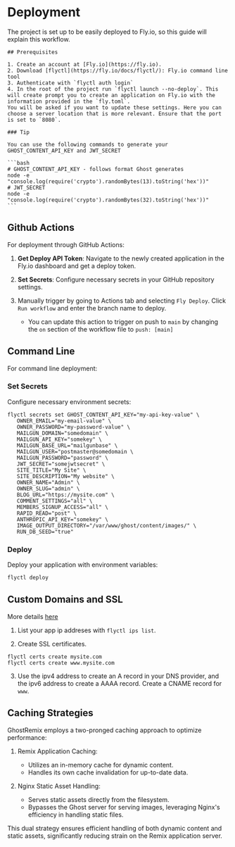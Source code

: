 # Deployment

The project is set up to be easily deployed to Fly.io, so this guide will explain this workflow.

    ## Prerequisites

    1. Create an account at [Fly.io](https://fly.io).
    2. Download [flyctl](https://fly.io/docs/flyctl/): Fly.io command line tool
    3. Authenticate with `flyctl auth login`
    4. In the root of the project run `flyctl launch --no-deploy`. This will create prompt you to create an application on Fly.io with the information provided in the `fly.toml`.
    You will be asked if you want to update these settings. Here you can choose a server location that is more relevant. Ensure that the port is set to `8080`.

    ### Tip

    You can use the following commands to generate your GHOST_CONTENT_API_KEY and JWT_SECRET

    ```bash
    # GHOST_CONTENT_API_KEY - follows format Ghost generates
    node -e "console.log(require('crypto').randomBytes(13).toString('hex'))"
    # JWT_SECRET
    node -e "console.log(require('crypto').randomBytes(32).toString('hex'))"
    ```

## Github Actions

For deployment through GitHub Actions:

1. **Get Deploy API Token**: Navigate to the newly created application in the Fly.io dashboard and get a deploy token.

2. **Set Secrets**: Configure necessary secrets in your GitHub repository settings.

3. Manually trigger by going to Actions tab and selecting `Fly Deploy`. Click `Run workflow` and enter the branch name to deploy.
   - You can update this action to trigger on push to `main` by changing the `on` section of the workflow file to `push: [main]`

## Command Line

For command line deployment:

### Set Secrets

Configure necessary environment secrets:

```
flyctl secrets set GHOST_CONTENT_API_KEY="my-api-key-value" \
   OWNER_EMAIL="my-email-value" \
   OWNER_PASSWORD="my-password-value" \
   MAILGUN_DOMAIN="somedomain" \
   MAILGUN_API_KEY="somekey" \
   MAILGUN_BASE_URL="mailgunbase" \
   MAILGUN_USER="postmaster@somedomain \
   MAILGUN_PASSWORD="password" \
   JWT_SECRET="somejwtsecret" \
   SITE_TITLE="My Site" \
   SITE_DESCRIPTION="My website" \
   OWNER_NAME="Admin" \
   OWNER_SLUG="admin" \
   BLOG_URL="https://mysite.com" \
   COMMENT_SETTINGS="all" \
   MEMBERS_SIGNUP_ACCESS="all" \
   RAPID_READ="post" \
   ANTHROPIC_API_KEY="somekey" \
   IMAGE_OUTPUT_DIRECTORY="/var/www/ghost/content/images/" \
   RUN_DB_SEED="true"
```

### Deploy

Deploy your application with environment variables:

```bash
flyctl deploy
```

## Custom Domains and SSL

More details [here](https://fly.io/docs/networking/custom-domains-with-fly/)

1. List your app ip addreses with `flyctl ips list`.

2. Create SSL certificates.

```
flyctl certs create mysite.com
flyctl certs create www.mysite.com
```

3. Use the ipv4 address to create an A record in your DNS provider, and the ipv6 address to create a AAAA record. Create a CNAME record for `www`.

## Caching Strategies

GhostRemix employs a two-pronged caching approach to optimize performance:

1. Remix Application Caching:

   - Utilizes an in-memory cache for dynamic content.
   - Handles its own cache invalidation for up-to-date data.

2. Nginx Static Asset Handling:

   - Serves static assets directly from the filesystem.
   - Bypasses the Ghost server for serving images, leveraging Nginx's efficiency in handling static files.

This dual strategy ensures efficient handling of both dynamic content and static assets, significantly reducing strain on the Remix application server.
